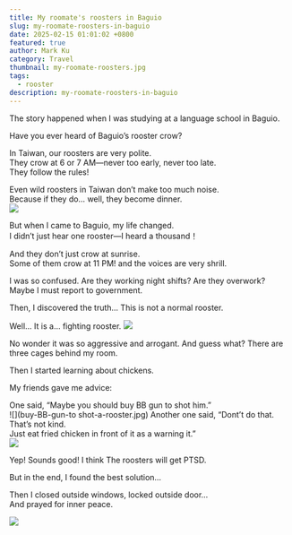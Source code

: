 ```yaml
---
title: My roomate's roosters in Baguio
slug: my-roomate-roosters-in-baguio
date: 2025-02-15 01:01:02 +0800
featured: true
author: Mark Ku
category: Travel
thumbnail: my-roomate-roosters.jpg
tags:
  - rooster
description: my-roomate-roosters-in-baguio
---
```

The story happened when I was studying at a language school in Baguio.

Have you ever heard of Baguio’s rooster crow?  

In Taiwan, our roosters are very polite.  
They crow at 6 or 7 AM—never too early, never too late.  
They follow the rules!  

Even wild roosters in Taiwan don’t make too much noise.  
Because if they do… well, they become dinner.  
![](rooster-dishes.jpg)

But when I came to Baguio, my life changed.  
I didn’t just hear one rooster—I heard a thousand！  

And they don’t just crow at sunrise.  
Some of them crow at 11 PM! and the voices are very shrill.  

I was so confused.
Are they working night shifts? Are they overwork?  Maybe I must report to government.

Then, I discovered the truth…
This is not a normal rooster.  

Well... It is a… fighting rooster.
![](fighting-rooster.jpg)

No wonder it was so aggressive and arrogant.
And guess what? There are three cages behind my room.

Then I started learning about chickens.  

My friends gave me advice:

One said, “Maybe you should buy BB gun to shot him.”  
![](buy-BB-gun-to shot-a-rooster.jpg)
Another one said, “Dont’t do that. That’s not kind.  
Just eat fried chicken in front of it as a warning it.”  
![](eat-fried-chicken-in-front-of-rooster.jpg)

Yep! Sounds good! I think The roosters will get PTSD.

But in the end, I found the best solution…  

Then I closed outside windows, locked outside door…  
And prayed for inner peace.

![](prayed-with-rooster.jpg)
